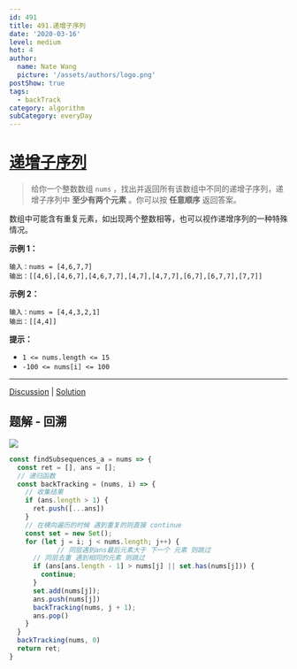 ```yaml
---
id: 491
title: 491.递增子序列
date: '2020-03-16'
level: medium
hot: 4
author:
  name: Nate Wang
  picture: '/assets/authors/logo.png'
postShow: true
tags:
  - backTrack
category: algorithm
subCategory: everyDay
---
```



# [递增子序列](https://leetcode-cn.com/problems/increasing-subsequences/description/)



> 给你一个整数数组 `nums` ，找出并返回所有该数组中不同的递增子序列，递增子序列中 **至少有两个元素** 。你可以按 **任意顺序** 返回答案。

数组中可能含有重复元素，如出现两个整数相等，也可以视作递增序列的一种特殊情况。

**示例 1：**

```
输入：nums = [4,6,7,7]
输出：[[4,6],[4,6,7],[4,6,7,7],[4,7],[4,7,7],[6,7],[6,7,7],[7,7]]
```

**示例 2：**

```
输入：nums = [4,4,3,2,1]
输出：[[4,4]]
```

**提示：**

- `1 <= nums.length <= 15`
- `-100 <= nums[i] <= 100`

------

[Discussion](https://leetcode-cn.com/problems/increasing-subsequences/comments/) | [Solution](https://leetcode-cn.com/problems/increasing-subsequences/solution/)

## 题解 - 回溯



![](/Users/wangbaoqi/个人资源/图片素材搜集/博客/algorithm/backTracking/递增子序列.svg)





```js
const findSubsequences_a = nums => {
  const ret = [], ans = [];
  // 递归函数
  const backTracking = (nums, i) => {
    // 收集结果
    if (ans.length > 1) {
      ret.push([...ans])
    }
    // 在横向遍历的时候 遇到重复的则直接 continue 
    const set = new Set();
    for (let j = i; j < nums.length; j++) {
			// 同层遇到ans最后元素大于 下一个 元素 则跳过
      // 同层去重 遇到相同的元素 则跳过
      if (ans[ans.length - 1] > nums[j] || set.has(nums[j])) {
        continue;
      }
      set.add(nums[j]);
      ans.push(nums[j])
      backTracking(nums, j + 1);
      ans.pop()
    }
  }
  backTracking(nums, 0)
  return ret;
}
```

